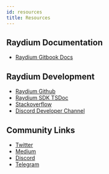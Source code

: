 ```yaml
---
id: resources
title: Resources
---
```


## Raydium Documentation

- [Raydium Gitbook Docs](https://raydium.gitbook.io/raydium/)

## Raydium Development 

- [Raydium Github](https://github.com/raydium-io)
- [Raydium SDK TSDoc](https://sdk.raydium.io/)
- [Stackoverflow](https://stackoverflow.com/search?q=raydium)
- [Discord Developer Channel](https://discord.com/channels/813741812598439958/813750197423308820)

## Community Links

- [Twitter](https://twitter.com/RaydiumProtocol)
- [Medium](https://raydium.medium.com)
- [Discord](https://discord.gg/raydium)
- [Telegram](https://t.me/raydiumprotocol)